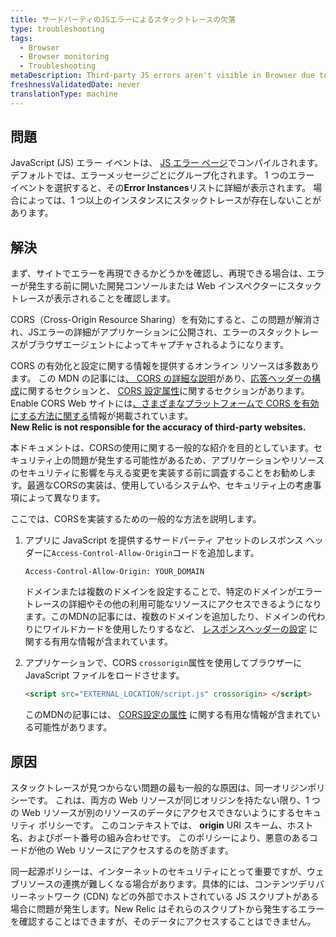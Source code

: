 ```yaml
---
title: サードパーティのJSエラーによるスタックトレースの欠落
type: troubleshooting
tags:
  - Browser
  - Browser monitoring
  - Troubleshooting
metaDescription: Third-party JS errors aren't visible in Browser due to the same origin policy. Use cross-origin resource sharing (CORS) to solve this problem.
freshnessValidatedDate: never
translationType: machine
---
```


## 問題

JavaScript (JS) エラー イベントは、 [<InlinePopover type="browser" />JS エラー ページ](/docs/browser/new-relic-browser/browser-pro-features/javascript-errors-page-examining-errors-over-time)でコンパイルされます。 デフォルトでは、エラーメッセージごとにグループ化されます。 1 つのエラー イベントを選択すると、その<DNT>**Error Instances**</DNT>リストに詳細が表示されます。 場合によっては、1 つ以上のインスタンスにスタックトレースが存在しないことがあります。

## 解決

まず、サイトでエラーを再現できるかどうかを確認し、再現できる場合は、エラーが発生する前に開いた開発コンソールまたは Web インスペクターにスタックトレースが表示されることを確認します。

CORS（Cross-Origin Resource Sharing）を有効にすると、この問題が解消され、JSエラーの詳細がアプリケーションに公開され、エラーのスタックトレースがブラウザエージェントによってキャプチャされるようになります。

CORS の有効化と設定に関する情報を提供するオンライン リソースは多数あります。 この MDN の記事には[、 CORS の詳細な説明](https://developer.mozilla.org/en-US/docs/Web/HTTP/CORS)があり、[応答ヘッダーの構成](https://developer.mozilla.org/en-US/docs/Web/HTTP/CORS#The_HTTP_response_headers)に関するセクションと、 [CORS 設定属性](https://developer.mozilla.org/en-US/docs/Web/HTML/CORS_settings_attributes)に関するセクションがあります。 Enable CORS Web サイトには[、さまざまなプラットフォームで CORS を有効にする方法に関する](http://enable-cors.org/server.html)情報が掲載されています。\
<DNT>**New Relic is not responsible for the accuracy of third-party websites.**</DNT>

<Callout variant="caution">
  本ドキュメントは、CORSの使用に関する一般的な紹介を目的としています。セキュリティ上の問題が発生する可能性があるため、アプリケーションやリソースのセキュリティに影響を与える変更を実装する前に調査することをお勧めします。最適なCORSの実装は、使用しているシステムや、セキュリティ上の考慮事項によって異なります。
</Callout>

ここでは、CORSを実装するための一般的な方法を説明します。

1. アプリに JavaScript を提供するサードパーティ アセットのレスポンス ヘッダーに`Access-Control-Allow-Origin`コードを追加します。

   ```
   Access-Control-Allow-Origin: YOUR_DOMAIN
   ```

   ドメインまたは複数のドメインを設定することで、特定のドメインがエラートレースの詳細やその他の利用可能なリソースにアクセスできるようになります。このMDNの記事には、複数のドメインを追加したり、ドメインの代わりにワイルドカードを使用したりするなど、 [レスポンスヘッダーの設定](https://developer.mozilla.org/en-US/docs/Web/HTTP/CORS#The_HTTP_response_headers) に関する有用な情報が含まれています。

2. アプリケーションで、CORS `crossorigin`属性を使用してブラウザーに JavaScript ファイルをロードさせます。

   ```html
   <script src="EXTERNAL_LOCATION/script.js" crossorigin> </script>
   ```

   このMDNの記事には、 [CORS設定の属性](https://developer.mozilla.org/en-US/docs/Web/HTML/CORS_settings_attributes) に関する有用な情報が含まれている可能性があります。

## 原因

スタックトレースが見つからない問題の最も一般的な原因は、同一オリジンポリシーです。 これは、両方の Web リソースが同じオリジンを持たない限り、1 つの Web リソースが別のリソースのデータにアクセスできないようにするセキュリティ ポリシーです。 このコンテキストでは、 <DNT>**origin**</DNT> URI スキーム、ホスト名、およびポート番号の組み合わせです。 このポリシーにより、悪意のあるコードが他の Web リソースにアクセスするのを防ぎます。

同一起源ポリシーは、インターネットのセキュリティにとって重要ですが、ウェブリソースの連携が難しくなる場合があります。具体的には、コンテンツデリバリーネットワーク (CDN) などの外部でホストされている JS スクリプトがある場合に問題が発生します。New Relic はそれらのスクリプトから発生するエラーを確認することはできますが、そのデータにアクセスすることはできません。